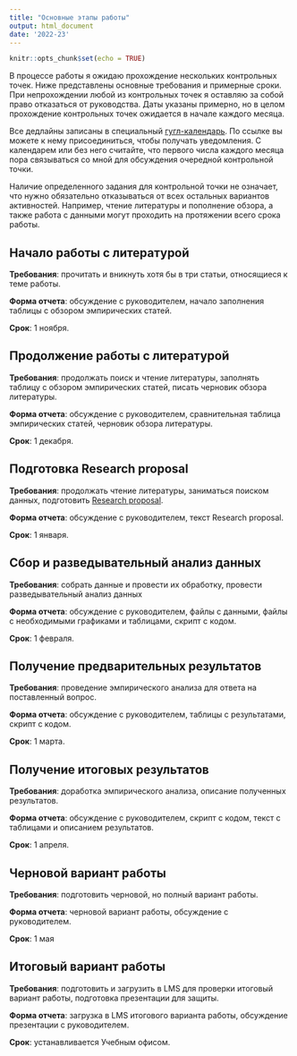 ```yaml
---
title: "Основные этапы работы"
output: html_document
date: '2022-23'
---
```


```r
knitr::opts_chunk$set(echo = TRUE)
```

В процессе работы я ожидаю прохождение нескольких контрольных точек. Ниже представлены основные требования и примерные сроки. При непрохождении любой из контрольных точек я оставляю за собой право отказаться от руководства. Даты указаны примерно, но в целом прохождение контрольных точек ожидается в начале каждого месяца.

Все дедлайны записаны в специальный [гугл-календарь](https://calendar.google.com/calendar/u/0?cid=YWRmZTAzZTg0ZTE1MDVlMTQ2NDRiNzg0NTUxYjkxYTdjOWZhMWY4NjgyZDYzOWI2ZGVmMTAzYzM0NWRkZjI4N0Bncm91cC5jYWxlbmRhci5nb29nbGUuY29t). По ссылке вы можете к нему присоединиться, чтобы получать уведомления. С календарем или без него считайте, что первого числа каждого месяца пора связываться со мной для обсуждения очередной контрольной точки. 

Наличие определенного задания для контрольной точки не означает, что нужно обязательно отказываться от всех остальных вариантов активностей. Например, чтение литературы и пополнение обзора, а также работа с данными могут проходить на протяжении всего срока работы. 


## Начало работы с литературой

**Требования**: прочитать и вникнуть хотя бы в три статьи, относящиеся к теме работы. 

**Форма отчета**: обсуждение с руководителем, начало заполнения таблицы с обзором эмпирических статей.

**Срок**: 1 ноября.


## Продолжение работы с литературой

**Требования**: продолжать поиск и чтение литературы, заполнять таблицу с обзором эмпирических статей, писать черновик обзора литературы. 

**Форма отчета**: обсуждение с руководителем, сравнительная таблица эмпирических статей, черновик обзора литературы.

**Срок**: 1 декабря.


## Подготовка Research proposal

**Требования**: продолжать чтение литературы, заниматься поиском данных, подготовить [Research proposal](RP.html).

**Форма отчета**: обсуждение с руководителем, текст Research proposal.

**Срок**: 1 января.


## Сбор и разведывательный анализ данных

**Требования**: собрать данные и провести их обработку, провести разведывательный анализ данных

**Форма отчета**: обсуждение с руководителем, файлы с данными, файлы с необходимыми графиками и таблицами, скрипт с кодом.

**Срок**: 1 февраля.


## Получение предварительных результатов

**Требования**: проведение эмпирического анализа для ответа на поставленный вопрос. 

**Форма отчета**: обсуждение с руководителем, таблицы с результатами, скрипт с кодом.

**Срок**: 1 марта.


## Получение итоговых результатов

**Требования**: доработка эмпирического анализа, описание полученных результатов.

**Форма отчета**: обсуждение с руководителем, скрипт с кодом, текст с таблицами и описанием результатов.

**Срок**: 1 апреля. 


## Черновой вариант работы

**Требования**: подготовить черновой, но полный вариант работы. 

**Форма отчета**: черновой вариант работы, обсуждение с руководителем.  

**Срок**: 1 мая


## Итоговый вариант работы

**Требования**: подготовить и загрузить в LMS для проверки итоговый вариант работы, подготовка презентации для защиты. 

**Форма отчета**: загрузка в LMS итогового варианта работы, обсуждение презентации с руководителем.

**Срок**: устанавливается Учебным офисом.